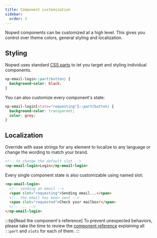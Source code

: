 ```yaml
---
title: Component customization
sidebar:
  order: 3
---
```


Nopwd components can be customized at a high level.
This gives you control over theme colors, general styling and localization.

## Styling

Nopwd uses standard [CSS parts](https://developer.mozilla.org/en-US/docs/Web/CSS/::part) to let you target and styling individual components.

```css
np-email-login::part(button) {
  background-color: black;
}
```

You can also customize every component's state:

```css
np-email-login[state="requesting"]::part(button) {
  background-color: transparent;
  color: grey;
}
```

## Localization

Override with ease strings for any element to localize to any language or change the wording to match your brand.

```html
<!-- to change the default slot -->
<np-email-login>Login</np-email-login>
```

Every single component state is also customizable using named slot:

```html
<np-email-login>
  <!-- sending an email -->
  <span slot="requesting">Sending email...</span>
  <!-- the email has been sent -->
  <span slot="requested">Check your mailbox!</span>
  <!-- ... -->
</np-email-login>
```

:::tip[Read the component's reference]
To prevent unexpected behaviors, please take the time to review the [component reference](/reference/components) explaining all `::part` and `slots` for each of them.
:::
